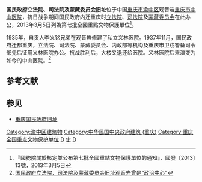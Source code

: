 {{coord|29|33|31|N|106|33|20|E|scale:10000|display=title}}
{{msg:重慶市文物保護單位
|名稱 = 國民政府立法院、司法院及蒙藏委員會舊址
|編號 = 1869
|圖片 = Chongqing Guomin Zhengfu Lifayuan Sifayuan Mengzang Weiyuanhui Jiuzhi 2014.04.21 16-20-48.jpg
|級別 = 107
|分類 = 
|時代 = 1937～1946年
|地点 = [[重慶市|重慶市]][[渝中區|渝中區]]
|坐標 =
|登錄 = 2013年3月5日
}}
'''国民政府立法院、司法院及蒙藏委员会旧址'''位于中国[[重庆市|重庆市]][[渝中区|渝中区]]观音岩[[重庆市中山医院|重庆市中山医院]]，抗日战争期间国民政府内迁重庆时[[立法院|立法院]]、[[司法院|司法院]]及[[蒙藏委员会|蒙藏委员会]]在此办公，2013年3月5日列為第七批全國重點文物保護單位<ref>『國務院關於核定並公布第七批全國重點文物保護單位的通知』，國發〔2013〕13號，2013年3月5日</ref>。

1935年，自贡人李义铭兄弟在观音岩修建了私立义林医院。1937年11月，国民政府迁都重庆，立法院、司法院、蒙藏委员会、内政部等机构及重庆市卫戍警备司令部先后征用义林医院办公。抗战胜利后，大楼又退还给医院。义林医院后来演变为如今的中山医院。<ref>[http://www.cq.chinanews.com/A/20130701/393214.shtml 国民政府立法院、司法院及蒙藏委员会旧址观音岩曾是“政治中心”]{{dead link|date=2017年12月 |bot=InternetArchiveBot |fix-attempted=yes }}</ref>

{{Gallery
|width = 300
|height = 
|lines = 1
|File:Chongqing Guomin Zhengfu Lifayuan Sifayuan Mengzang Weiyuanhui Jiuzhi 2014.04.21 16-19-11.jpg|
|File:Chongqing Guomin Zhengfu Lifayuan Sifayuan Mengzang Weiyuanhui Jiuzhi 2014.04.21 16-21-15.jpg|
|File:Chongqing Guomin Zhengfu Lifayuan Sifayuan Mengzang Weiyuanhui Jiuzhi 2014.04.21 16-23-40.jpg|
}}

==参考文献==
{{commonscat|Chongqing Guomin Zhengfu Lifayuan Sifayuan Mengzang Weiyuanhui Jiuzhi}}
{{reflist}}

==参见==
*[[重庆国民政府旧址|重庆国民政府旧址]]
{{重庆全国重点文物保护单位}}
[[Category:渝中区建筑物|Category:渝中区建筑物]]
[[Category:中华民国中央政府建筑_(重庆)|Category:中华民国中央政府建筑 (重庆)]]
[[Category:重庆全国重点文物保护单位|Category:重庆全国重点文物保护单位]]
[[Category:立法院院史|D]]
[[Category:司法院院史|史]]
[[Category:中華民國蒙藏委員會|D]]